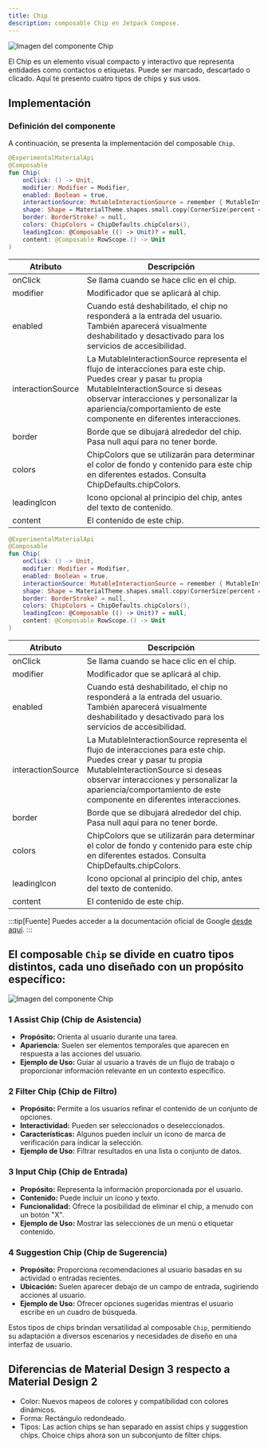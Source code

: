 ```yaml
---
title: Chip
description: composable Chip en Jetpack Compose.
---
```



![Imagen del componente Chip](../../../assets/chip/chip-header.webp)

El Chip es un elemento visual compacto y interactivo que representa entidades como contactos o etiquetas. Puede ser marcado, descartado o clicado. Aquí te presento cuatro tipos de chips y sus usos.

## Implementación

### Definición del componente

A continuación, se presenta la implementación del composable `Chip`.

<Tabs>
<TabItem label="Material">

```kotlin frame="terminal"
@ExperimentalMaterialApi
@Composable
fun Chip(
    onClick: () -> Unit,
    modifier: Modifier = Modifier,
    enabled: Boolean = true,
    interactionSource: MutableInteractionSource = remember { MutableInteractionSource() },
    shape: Shape = MaterialTheme.shapes.small.copy(CornerSize(percent = 50)),
    border: BorderStroke? = null,
    colors: ChipColors = ChipDefaults.chipColors(),
    leadingIcon: @Composable (() -> Unit)? = null,
    content: @Composable RowScope.() -> Unit
)
```

Atributo | Descripción
------ | -----------
onClick | Se llama cuando se hace clic en el chip.
modifier | Modificador que se aplicará al chip.
enabled | Cuando está deshabilitado, el chip no responderá a la entrada del usuario. También aparecerá visualmente deshabilitado y desactivado para los servicios de accesibilidad.
interactionSource | La MutableInteractionSource representa el flujo de interacciones para este chip. Puedes crear y pasar tu propia MutableInteractionSource si deseas observar interacciones y personalizar la apariencia/comportamiento de este componente en diferentes interacciones.
border | Borde que se dibujará alrededor del chip. Pasa null aquí para no tener borde.
colors | ChipColors que se utilizarán para determinar el color de fondo y contenido para este chip en diferentes estados. Consulta ChipDefaults.chipColors.
leadingIcon | Icono opcional al principio del chip, antes del texto de contenido.
content | El contenido de este chip.


</TabItem>
<TabItem label="Material 3">

```kotlin frame="terminal"
@ExperimentalMaterialApi
@Composable
fun Chip(
    onClick: () -> Unit,
    modifier: Modifier = Modifier,
    enabled: Boolean = true,
    interactionSource: MutableInteractionSource = remember { MutableInteractionSource() },
    shape: Shape = MaterialTheme.shapes.small.copy(CornerSize(percent = 50)),
    border: BorderStroke? = null,
    colors: ChipColors = ChipDefaults.chipColors(),
    leadingIcon: @Composable (() -> Unit)? = null,
    content: @Composable RowScope.() -> Unit
)
```

Atributo | Descripción
------ | -----------
onClick | Se llama cuando se hace clic en el chip.
modifier | Modificador que se aplicará al chip.
enabled | Cuando está deshabilitado, el chip no responderá a la entrada del usuario. También aparecerá visualmente deshabilitado y desactivado para los servicios de accesibilidad.
interactionSource | La MutableInteractionSource representa el flujo de interacciones para este chip. Puedes crear y pasar tu propia MutableInteractionSource si deseas observar interacciones y personalizar la apariencia/comportamiento de este componente en diferentes interacciones.
border | Borde que se dibujará alrededor del chip. Pasa null aquí para no tener borde.
colors | ChipColors que se utilizarán para determinar el color de fondo y contenido para este chip en diferentes estados. Consulta ChipDefaults.chipColors.
leadingIcon | Icono opcional al principio del chip, antes del texto de contenido.
content | El contenido de este chip.

</TabItem>
</Tabs>

:::tip[Fuente]
Puedes acceder a la documentación oficial de Google
[desde aquí](https://developer.android.com/jetpack/compose/components/chip?hl=es-419s).
:::

## El composable `Chip` se divide en cuatro tipos distintos, cada uno diseñado con un propósito específico:

![Imagen del componente Chip](../../../assets/chip/chip-sub-componentes.webp)

### 1 Assist Chip (Chip de Asistencia)

- **Propósito:** Orienta al usuario durante una tarea.
- **Apariencia:** Suelen ser elementos temporales que aparecen en respuesta a las acciones del usuario.
- **Ejemplo de Uso:** Guiar al usuario a través de un flujo de trabajo o proporcionar información relevante en un contexto específico.

### 2 Filter Chip (Chip de Filtro)

- **Propósito:** Permite a los usuarios refinar el contenido de un conjunto de opciones.
- **Interactividad:** Pueden ser seleccionados o deseleccionados.
- **Características:** Algunos pueden incluir un ícono de marca de verificación para indicar la selección.
- **Ejemplo de Uso:** Filtrar resultados en una lista o conjunto de datos.

### 3 Input Chip (Chip de Entrada)

- **Propósito:** Representa la información proporcionada por el usuario.
- **Contenido:** Puede incluir un ícono y texto.
- **Funcionalidad:** Ofrece la posibilidad de eliminar el chip, a menudo con un botón "X".
- **Ejemplo de Uso:** Mostrar las selecciones de un menú o etiquetar contenido.

### 4 Suggestion Chip (Chip de Sugerencia)

- **Propósito:** Proporciona recomendaciones al usuario basadas en su actividad o entradas recientes.
- **Ubicación:** Suelen aparecer debajo de un campo de entrada, sugiriendo acciones al usuario.
- **Ejemplo de Uso:** Ofrecer opciones sugeridas mientras el usuario escribe en un cuadro de búsqueda.

Estos tipos de chips brindan versatilidad al composable `Chip`, permitiendo su adaptación a diversos escenarios y necesidades de diseño en una interfaz de usuario.

## Diferencias de Material Design 3 respecto a Material Design 2

- Color: Nuevos mapeos de colores y compatibilidad con colores dinámicos.
- Forma: Rectángulo redondeado.
- Tipos: Las action chips se han separado en assist chips y suggestion chips. Choice chips ahora son un subconjunto de filter chips.